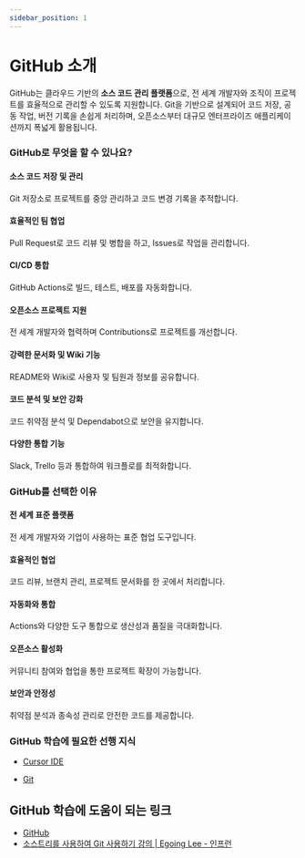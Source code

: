 ```yaml
---
sidebar_position: 1
---
```


# GitHub 소개

GitHub는 클라우드 기반의 **소스 코드 관리 플랫폼**으로, 전 세계 개발자와 조직이 프로젝트를 효율적으로 관리할 수 있도록 지원합니다. Git을 기반으로 설계되어 코드 저장, 공동 작업, 버전 기록을 손쉽게 처리하며, 오픈소스부터 대규모 엔터프라이즈 애플리케이션까지 폭넓게 활용됩니다.

### GitHub로 무엇을 할 수 있나요?

#### 소스 코드 저장 및 관리

Git 저장소로 프로젝트를 중앙 관리하고 코드 변경 기록을 추적합니다.

#### 효율적인 팀 협업

Pull Request로 코드 리뷰 및 병합을 하고, Issues로 작업을 관리합니다.

#### CI/CD 통합

GitHub Actions로 빌드, 테스트, 배포를 자동화합니다.

#### 오픈소스 프로젝트 지원

전 세계 개발자와 협력하며 Contributions로 프로젝트를 개선합니다.

#### 강력한 문서화 및 Wiki 기능

README와 Wiki로 사용자 및 팀원과 정보를 공유합니다.

#### 코드 분석 및 보안 강화

코드 취약점 분석 및 Dependabot으로 보안을 유지합니다.

#### 다양한 통합 기능

Slack, Trello 등과 통합하여 워크플로를 최적화합니다.

### GitHub를 선택한 이유

#### 전 세계 표준 플랫폼

전 세계 개발자와 기업이 사용하는 표준 협업 도구입니다.

#### 효율적인 협업

코드 리뷰, 브랜치 관리, 프로젝트 문서화를 한 곳에서 처리합니다.

#### 자동화와 통합

Actions와 다양한 도구 통합으로 생산성과 품질을 극대화합니다.

#### 오픈소스 활성화

커뮤니티 참여와 협업을 통한 프로젝트 확장이 가능합니다.

#### 보안과 안정성

취약점 분석과 종속성 관리로 안전한 코드를 제공합니다.

### GitHub 학습에 필요한 선행 지식

- [Cursor IDE](./../cursor-ide/intro)

- [Git](./../git/intro)

## GitHub 학습에 도움이 되는 링크

- [GitHub](https://github.com/)
- [소스트리를 사용하여 Git 사용하기 강의 | Egoing Lee - 인프런](https://www.inflearn.com/course/git-%EA%B0%95%EC%A2%8C-%EC%83%9D%ED%99%9C%EC%BD%94%EB%94%A9#reviews)
